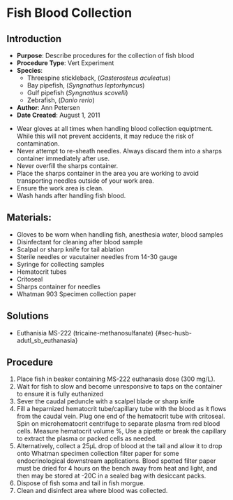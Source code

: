 # Fish Blood Collection {#sec-VertExperiment_blood_collection}

## Introduction

-   **Purpose**: Describe procedures for the collection of fish blood
-   **Procedure Type**: Vert Experiment
-   **Species**:
    -   Threespine stickleback, (*Gasterosteus aculeatus*)
    -   Bay pipefish, (*Syngnathus leptorhyncus*)
    -   Gulf pipefish (*Syngnathus scovelli*)
    -   Zebrafish, (*Danio rerio*)
-   **Author**: Ann Petersen
-   **Date Created**: August 1, 2011

::: {.callout-warning title="HUMAN SAFETY MEASURES"}
-   Wear gloves at all times when handling blood collection equiptment. While this will not prevent accidents, it may reduce the risk of contamination.
-   Never attempt to re-sheath needles. Always discard them into a sharps container immediately after use.
-   Never overfill the sharps container.
-   Place the sharps container in the area you are working to avoid transporting needles outside of your work area.
-   Ensure the work area is clean.
-   Wash hands after handling fish blood.
:::

## Materials: {#materials .head}

-   Gloves to be worn when handling fish, anesthesia water, blood samples
-   Disinfectant for cleaning after blood sample
-   Scalpal or sharp knife for tail ablation
-   Sterile needles or vacutainer needles from 14-30 gauge
-   Syringe for collecting samples
-   Hematocrit tubes
-   Critoseal
-   Sharps container for needles
-   Whatman 903 Specimen collection paper

## Solutions

-   Euthanisia MS-222 (tricaine-methanosulfanate) {#sec-husb-adutl_sb_euthanasia}


## Procedure

1.	Place fish in beaker containing MS-222 euthanasia dose (300 mg/L). 
2.	Wait for fish to slow and become unresponsive to taps on the container to ensure it is fully euthanized
3.	Sever the caudal peduncle with a scalpel blade or sharp knife
4.	Fill a heparnized hematocrit tube/capillary tube with the blood as it flows from the caudal vein. Plug one end of the hematocrit tube with critoseal. Spin on microhematocrit centrifuge to separate plasma from red blood cells. Measure hematocrit volume %, Use a pipette or break the capillary to extract the plasma or packed cells as needed.
5.	Alternatively, collect a 25μL drop of blood at the tail and allow it to drop onto Whatman specimen collection filter paper for some endocrinological downstream applications. Blood spotted filter paper must be dried for 4 hours on the bench away from heat and light, and then may be stored at -20C in a sealed bag with desiccant packs.
6.	Dispose of fish soma and tail in fish morgue.
7.	Clean and disinfect area where blood was collected.

